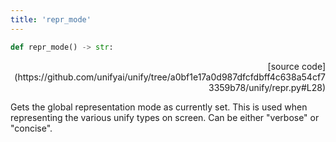 ```yaml
---
title: 'repr_mode'
---
```


```python
def repr_mode() -> str:
```

<p align="right">[source code](https://github.com/unifyai/unify/tree/a0bf1e17a0d987dfcfdbff4c638a54cf73359b78/unify/repr.py#L28)</p>

Gets the global representation mode as currently set. This is used when representing
the various unify types on screen. Can be either "verbose" or "concise".